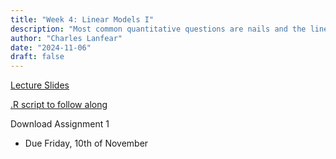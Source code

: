 ```yaml
---
title: "Week 4: Linear Models I"
description: "Most common quantitative questions are nails and the linear model is an excellent hammer"
author: "Charles Lanfear"
date: "2024-11-06"
draft: false
---
```


[Lecture Slides](https://clanfear.github.io/ioc_iqa/_lectures/4_linear-models-i/slides_linear-models-i.html)

[.R script to follow along](https://clanfear.github.io/ioc_iqa/_lectures/4_linear-models-i/slides_linear-models-i.R)

Download Assignment 1

* Due Friday, 10th of November